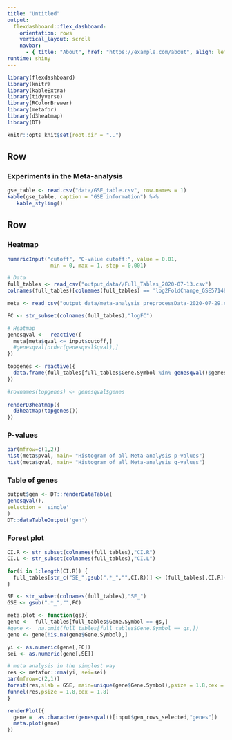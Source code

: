 ```yaml
---
title: "Untitled"
output: 
  flexdashboard::flex_dashboard:
    orientation: rows
    vertical_layout: scroll
    navbar:
      - { title: "About", href: "https://example.com/about", align: left }
runtime: shiny
---
```


```r
library(flexdashboard)
library(knitr)
library(kableExtra)
library(tidyverse)
library(RColorBrewer)
library(metafor)
library(d3heatmap)
library(DT)

knitr::opts_knit$set(root.dir = "..")
```

    
Row
-------------------------------------
    
### Experiments in the Meta-analysis

    
```r
gse_table <- read.csv("data/GSE_table.csv", row.names = 1)
kable(gse_table, caption = "GSE information") %>%
   kable_styling()
```

   
Row {.tabset .tabset-fade}
-------------------------------------

### Heatmap {data-height=800}


```r
numericInput("cutoff", "Q-value cutoff:", value = 0.01,
              min = 0, max = 1, step = 0.001)
```


```r
# Data
full_tables <- read_csv("output_data//Full_Tables_2020-07-13.csv")
colnames(full_tables)[colnames(full_tables) == 'log2FoldChange_GSE57148'] <- 'logFC_GSE57148'

meta <- read_csv("output_data/meta-analysis_preprocessData-2020-07-29.csv")[,-1]

FC <- str_subset(colnames(full_tables),"logFC")

# Heatmap
genesqval <-  reactive({
  meta[meta$qval <= input$cutoff,]
  #genesqval[order(genesqval$qval),]
})

topgenes <- reactive({
  data.frame(full_tables[full_tables$Gene.Symbol %in% genesqval()$genes,FC], row.names = genesqval()$genes)
})

#rownames(topgenes) <- genesqval$genes
  
renderD3heatmap({
  d3heatmap(topgenes())
})
```


### P-values

  
```r
par(mfrow=c(1,2))
hist(meta$pval, main= "Histogram of all Meta-analysis p-values")
hist(meta$qval, main= "Histogram of all Meta-analysis q-values")
```


### Table of genes {data-height=800}

```r

output$gen <- DT::renderDataTable(
genesqval(),
selection = 'single'
)
DT::dataTableOutput('gen')

```


### Forest plot {data-height=800}


```r

CI.R <- str_subset(colnames(full_tables),"CI.R")
CI.L <- str_subset(colnames(full_tables),"CI.L")

for(i in 1:length(CI.R)) {
  full_tables[str_c("SE_",gsub(".*_","",CI.R))] <- (full_tables[,CI.R]-full_tables[,CI.L]) /(2*1.96)
}

SE <- str_subset(colnames(full_tables),"SE_")
GSE <- gsub(".*_","",FC)

meta.plot <- function(gs){
gene <-  full_tables[full_tables$Gene.Symbol == gs,]
#gene <-  na.omit(full_tables[full_tables$Gene.Symbol == gs,])
gene <- gene[!is.na(gene$Gene.Symbol),]

yi <- as.numeric(gene[,FC])
sei <- as.numeric(gene[,SE])

# meta analysis in the simplest way
res <- metafor::rma(yi, sei=sei)
par(mfrow=c(2,1))
forest(res,slab = GSE, main=unique(gene$Gene.Symbol),psize = 1.8,cex = 1.8)
funnel(res,psize = 1.8,cex = 1.8)
}

renderPlot({
  gene =  as.character(genesqval()[input$gen_rows_selected,"genes"])
  meta.plot(gene)
})

```


